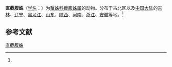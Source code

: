 {{Speciesbox
| name = 直截腹蛛
| status = 
| status_system = 
| image = 
| genus = Pistius
| species = truncatus
| authority = (Pallas, 1772)<ref name='id14573'>{{cite web| url =http://www.bioinfo.cn/db05/BjdwSpecies.php?action=view&id=14573| title =直截腹蛛| work =《中国动物物种编目数据库》| publisher =中国科学院微生物研究所| author =中国科学院动物研究所| accessdate =2009-04-28| deadurl =yes| archiveurl =https://web.archive.org/web/20160305075802/http://www.bioinfo.cn/db05/BjdwSpecies.php?action=view&id=14573| archivedate =2016-03-05}}</ref>
}}

'''直截腹蛛'''（[[学名|学名]]：{{lang|la|''Pistius truncatus''}}）为[[蟹蛛科|蟹蛛科]][[截腹蛛属|截腹蛛属]]的动物。分布于古北区以及[[中国大陆|中国大陆]]的[[吉林|吉林]]、[[辽宁|辽宁]]、[[黑龙江|黑龙江]]、[[山东|山东]]、[[陕西|陕西]]、[[河南|河南]]、[[浙江|浙江]]、[[安徽|安徽]]等地。<ref name='id14573'/>

== 参考文献 ==
{{reflist}}

{{Wikispecies|Pistius truncatus}}
{{Taxonbar|from=Q949752}}

[[Category:截腹蛛属|直截腹蛛]]


{{蜘蛛小作品}}